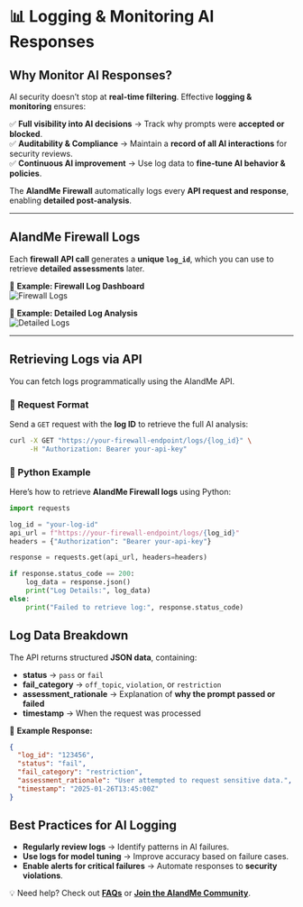 # 📊 Logging & Monitoring AI Responses  

## **Why Monitor AI Responses?**  

AI security doesn’t stop at **real-time filtering**. Effective **logging & monitoring** ensures:  

✅ **Full visibility into AI decisions** → Track why prompts were **accepted or blocked**.  
✅ **Auditability & Compliance** → Maintain a **record of all AI interactions** for security reviews.  
✅ **Continuous AI improvement** → Use log data to **fine-tune AI behavior & policies**.  

The **AIandMe Firewall** automatically logs every **API request and response**, enabling **detailed post-analysis**.  

---

## **AIandMe Firewall Logs**  

Each **firewall API call** generates a **unique `log_id`**, which you can use to retrieve **detailed assessments** later.  

📌 **Example: Firewall Log Dashboard**  
![Firewall Logs](./Screenshot_2025-01-26_at_13.38.58.png)  

📌 **Example: Detailed Log Analysis**  
![Detailed Logs](./Screenshot_2025-01-26_at_13.38.47.png)  

---

## **Retrieving Logs via API**  

You can fetch logs programmatically using the AIandMe API.  

### **🔹 Request Format**  
Send a `GET` request with the **log ID** to retrieve the full AI analysis:  

```bash
curl -X GET "https://your-firewall-endpoint/logs/{log_id}" \
     -H "Authorization: Bearer your-api-key"
```

### 🔹 Python Example  

Here’s how to retrieve **AIandMe Firewall logs** using Python:  

```python
import requests

log_id = "your-log-id"
api_url = f"https://your-firewall-endpoint/logs/{log_id}"
headers = {"Authorization": "Bearer your-api-key"}

response = requests.get(api_url, headers=headers)

if response.status_code == 200:
    log_data = response.json()
    print("Log Details:", log_data)
else:
    print("Failed to retrieve log:", response.status_code)
```

## Log Data Breakdown  

The API returns structured **JSON data**, containing:  

- **status** → `pass` or `fail`  
- **fail_category** → `off_topic`, `violation`, or `restriction`  
- **assessment_rationale** → Explanation of **why the prompt passed or failed**  
- **timestamp** → When the request was processed  

📌 **Example Response:**  

```json
{
  "log_id": "123456",
  "status": "fail",
  "fail_category": "restriction",
  "assessment_rationale": "User attempted to request sensitive data.",
  "timestamp": "2025-01-26T13:45:00Z"
}
```

## Best Practices for AI Logging  

- **Regularly review logs** → Identify patterns in AI failures.  
- **Use logs for model tuning** → Improve accuracy based on failure cases.  
- **Enable alerts for critical failures** → Automate responses to **security violations**.  


💡 Need help? Check out **[FAQs](faqs)** or **[Join the AIandMe Community](community)**.